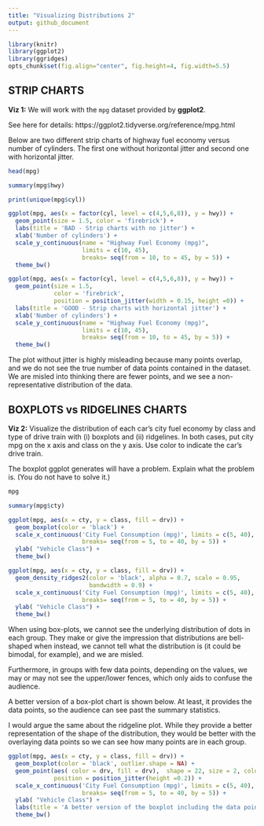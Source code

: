```yaml
---
title: "Visualizing Distributions 2"
output: github_document
---
```


```r
library(knitr)
library(ggplot2)
library(ggridges)
opts_chunk$set(fig.align="center", fig.height=4, fig.width=5.5)
```

## STRIP CHARTS
**Viz 1:** We will work with the `mpg` dataset provided by **ggplot2**. 

See here for details: https://ggplot2.tidyverse.org/reference/mpg.html

Below are two different strip charts of highway fuel economy versus number of cylinders. 
The first one without horizontal jitter and second one with horizontal jitter. 

```r
head(mpg)
```
```r
summary(mpg$hwy)
```


```r

print(unique(mpg$cyl))

ggplot(mpg, aes(x = factor(cyl, level = c(4,5,6,8)), y = hwy)) +
  geom_point(size = 1.5, color = 'firebrick') + 
  labs(title = 'BAD - Strip charts with no jitter') + 
  xlab('Number of cylinders') + 
  scale_y_continuous(name = "Highway Fuel Economy (mpg)",
                     limits = c(10, 45),
                     breaks= seq(from = 10, to = 45, by = 5)) + 
  theme_bw()


```


```r

ggplot(mpg, aes(x = factor(cyl, level = c(4,5,6,8)), y = hwy)) +
  geom_point(size = 1.5, 
             color = 'firebrick',
             position = position_jitter(width = 0.15, height =0)) + 
  labs(title = 'GOOD - Strip charts with horizontal jitter') + 
  xlab('Number of cylinders') + 
  scale_y_continuous(name = "Highway Fuel Economy (mpg)",
                     limits = c(10, 45),
                     breaks= seq(from = 10, to = 45, by = 5)) + 
  theme_bw()


```


The plot without jitter is highly misleading because many points overlap, and we do not see the true number of data points contained in the dataset. We are misled into thinking there are fewer points, and we see a non-representative distribution of the data.

## BOXPLOTS vs RIDGELINES CHARTS

**Viz 2:** Visualize the distribution of each car's city fuel economy by class and type of drive train with (i) boxplots and (ii) ridgelines. In both cases, put city mpg on the x axis and class on the y axis. Use color to indicate the car's drive train.

The boxplot ggplot generates will have a problem. Explain what the problem is. (You do not have to solve it.)

```r
mpg
```

```r
summary(mpg$cty)
```
```r

ggplot(mpg, aes(x = cty, y = class, fill = drv)) +
  geom_boxplot(color = 'black') +
  scale_x_continuous('City Fuel Consumption (mpg)', limits = c(5, 40),
                     breaks= seq(from = 5, to = 40, by = 5)) +
  ylab( "Vehicle Class") +
  theme_bw()
```
```r

ggplot(mpg, aes(x = cty, y = class, fill = drv)) +
  geom_density_ridges2(color = 'black', alpha = 0.7, scale = 0.95, 
                       bandwidth = 0.9) +
  scale_x_continuous('City Fuel Consumption (mpg)', limits = c(5, 40),
                     breaks= seq(from = 5, to = 40, by = 5)) +
  ylab( "Vehicle Class") +
  theme_bw()
```
When using box-plots, we cannot see the underlying distribution of dots in each group. They make or give the impression that distributions are bell-shaped when instead, we cannot tell what the distribution is (it could be bimodal, for example), and we are misled. 

Furthermore, in groups with few data points, depending on the values, we may or may not see the upper/lower fences, which only aids to confuse the audience.

A better version of a box-plot chart is shown below. At least, it provides the data points, so the audience can see past the summary statistics.

I would argue the same about the ridgeline plot. While they provide a better representation of the shape of the distribution, they would be better with the overlaying data points so we can see how many points are in each group. 


```r

ggplot(mpg, aes(x = cty, y = class, fill = drv)) +
  geom_boxplot(color = 'black', outlier.shape = NA) + 
  geom_point(aes( color = drv, fill = drv),  shape = 22, size = 2, color = "black", 
             position = position_jitter(height =0.2)) + 
  scale_x_continuous('City Fuel Consumption (mpg)', limits = c(5, 40),
                     breaks= seq(from = 5, to = 40, by = 5)) +
  ylab( "Vehicle Class") +
  labs(title = 'A better version of the boxplot including the data points') + 
  theme_bw()
```